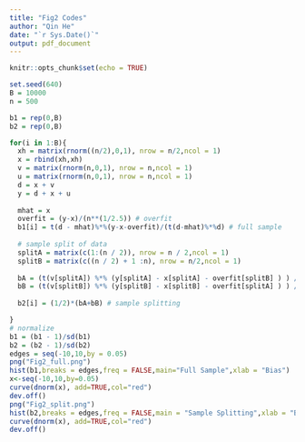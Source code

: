 ```yaml
---
title: "Fig2 Codes"
author: "Qin He"
date: "`r Sys.Date()`"
output: pdf_document
---
```


```r
knitr::opts_chunk$set(echo = TRUE)
```



```r
set.seed(640)
B = 10000
n = 500

b1 = rep(0,B)
b2 = rep(0,B)

for(i in 1:B){
  xh = matrix(rnorm((n/2),0,1), nrow = n/2,ncol = 1)
  x = rbind(xh,xh)
  v = matrix(rnorm(n,0,1), nrow = n,ncol = 1)
  u = matrix(rnorm(n,0,1), nrow = n,ncol = 1)
  d = x + v
  y = d + x + u
  
  mhat = x
  overfit = (y-x)/(n**(1/2.5)) # overfit
  b1[i] = t(d - mhat)%*%(y-x-overfit)/(t(d-mhat)%*%d) # full sample
  
  # sample split of data
  splitA = matrix(c(1:(n / 2)), nrow = n / 2,ncol = 1)
  splitB = matrix(c((n / 2) + 1 :n), nrow = n/2,ncol = 1)
  
  bA = (t(v[splitA]) %*% (y[splitA] - x[splitA] - overfit[splitB] ) ) / ( (t(v[splitA])%*%d[splitA] ) )
  bB = (t(v[splitB]) %*% (y[splitB] - x[splitB] - overfit[splitA] ) ) / ( (t(v[splitB])%*%d[splitB] ) )
  
  b2[i] = (1/2)*(bA+bB) # sample splitting

}
# normalize 
b1 = (b1 - 1)/sd(b1)
b2 = (b2 - 1)/sd(b2)
edges = seq(-10,10,by = 0.05)
png("Fig2_full.png")
hist(b1,breaks = edges,freq = FALSE,main="Full Sample",xlab = "Bias")
x<-seq(-10,10,by=0.05)
curve(dnorm(x), add=TRUE,col="red")
dev.off() 
png("Fig2_split.png")
hist(b2,breaks = edges,freq = FALSE,main = "Sample Splitting",xlab = "Bias")
curve(dnorm(x), add=TRUE,col="red")
dev.off() 
```



